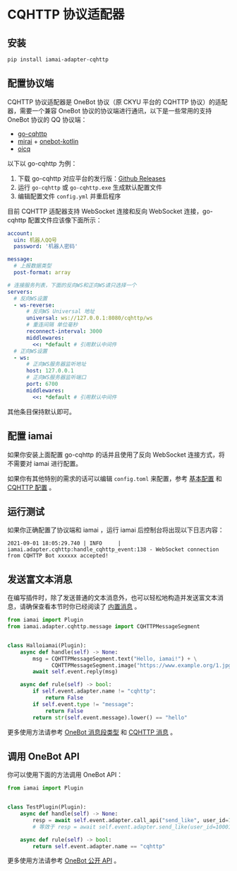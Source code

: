 # CQHTTP 协议适配器

## 安装

```sh filename="bash"
pip install iamai-adapter-cqhttp
```

## 配置协议端

CQHTTP 协议适配器是 OneBot 协议（原 CKYU 平台的 CQHTTP 协议）的适配器，需要一个兼容 OneBot 协议的协议端进行通讯，以下是一些常用的支持 OneBot 协议的 QQ 协议端：

- [go-cqhttp](https://github.com/Mrs4s/go-cqhttp)
- [mirai](https://github.com/mamoe/mirai) + [onebot-kotlin](https://github.com/yyuueexxiinngg/onebot-kotlin)
- [oicq](https://github.com/takayama-lily/oicq)

以下以 go-cqhttp 为例：

1. 下载 go-cqhttp 对应平台的发行版：[Github Releases](https://github.com/Mrs4s/go-cqhttp/releases)
2. 运行 `go-cqhttp` 或 `go-cqhttp.exe` 生成默认配置文件
3. 编辑配置文件 `config.yml` 并重启程序

目前 CQHTTP 适配器支持 WebSocket 连接和反向 WebSocket 连接，go-cqhttp 配置文件应该像下面所示：

```yaml filename="config.yml" showLineNumbers {5-7,14}
account:
  uin: 机器人QQ号
  password: '机器人密码'

message:
  # 上报数据类型
  post-format: array

# 连接服务列表，下面的反向WS和正向WS请只选择一个
servers:
  # 反向WS设置
  - ws-reverse:
      # 反向WS Universal 地址
      universal: ws://127.0.0.1:8080/cqhttp/ws
      # 重连间隔 单位毫秒
      reconnect-interval: 3000
      middlewares:
        <<: *default # 引用默认中间件
  # 正向WS设置
  - ws:
      # 正向WS服务器监听地址
      host: 127.0.0.1
      # 正向WS服务器监听端口
      port: 6700
      middlewares:
        <<: *default # 引用默认中间件
```

其他条目保持默认即可。

## 配置 iamai

如果你安装上面配置 go-cqhttp 的话并且使用了反向 WebSocket 连接方式，将不需要对 iamai 进行配置。

如果你有其他特别的需求的话可以编辑 `config.toml` 来配置，参考 [基本配置](./basic-config.md) 和 [CQHTTP 配置](/api/adapter/cqhttp/config.md) 。

## 运行测试

如果你正确配置了协议端和 iamai ，运行 iamai 后控制台将出现以下日志内容：

```text
2021-09-01 18:05:29.740 | INFO     | iamai.adapter.cqhttp:handle_cqhttp_event:138 - WebSocket connection from CQHTTP Bot xxxxxx accepted!
```

## 发送富文本消息

在编写插件时，除了发送普通的文本消息外，也可以轻松地构造并发送富文本消息，请确保查看本节时你已经阅读了 [内置消息](./builtin-message.md) 。

```python filename="plugins/hallo-cqhttp.py" showLineNumbers
from iamai import Plugin
from iamai.adapter.cqhttp.message import CQHTTPMessageSegment


class Halloiamai(Plugin):
    async def handle(self) -> None:
        msg = CQHTTPMessageSegment.text("Hello, iamai!") + \
              CQHTTPMessageSegment.image("https://www.example.org/1.jpg")
        await self.event.reply(msg)

    async def rule(self) -> bool:
        if self.event.adapter.name != "cqhttp":
            return False
        if self.event.type != "message":
            return False
        return str(self.event.message).lower() == "hello"

```

更多使用方法请参考 [OneBot 消息段类型](https://github.com/botuniverse/onebot-11/blob/master/message/segment.md) 和 [CQHTTP 消息](/api/adapter/cqhttp/message.md) 。

## 调用 OneBot API

你可以使用下面的方法调用 OneBot API：

```python filename="plugins/test-cqhttp.py" showLineNumbers
from iamai import Plugin


class TestPlugin(Plugin):
    async def handle(self) -> None:
        resp = await self.event.adapter.call_api("send_like", user_id=10001)
        # 等效于 resp = await self.event.adapter.send_like(user_id=10001)

    async def rule(self) -> bool:
        return self.event.adapter.name == "cqhttp"

```

更多使用方法请参考 [OneBot 公开 API](https://github.com/botuniverse/onebot-11/blob/master/api/public.md) 。
